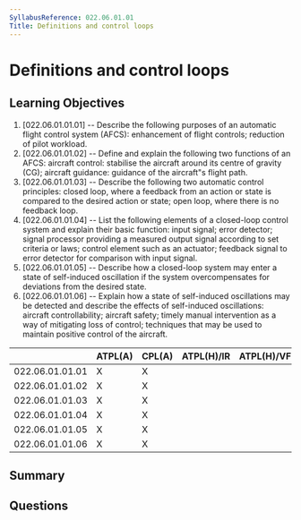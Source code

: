 ```yaml
---
SyllabusReference: 022.06.01.01
Title: Definitions and control loops
---
```


# Definitions and control loops

## Learning Objectives

1. [022.06.01.01.01] -- Describe the following purposes of an automatic flight
   control system (AFCS): enhancement of flight controls; reduction of pilot
   workload.
2. [022.06.01.01.02] -- Define and explain the following two functions of an
   AFCS: aircraft control: stabilise the aircraft around its centre of gravity
   (CG); aircraft guidance: guidance of the aircraft"s flight path.
3. [022.06.01.01.03] -- Describe the following two automatic control principles:
   closed loop, where a feedback from an action or state is compared to the
   desired action or state; open loop, where there is no feedback loop.
4. [022.06.01.01.04] -- List the following elements of a closed-loop control
   system and explain their basic function: input signal; error detector; signal
   processor providing a measured output signal according to set criteria or
   laws; control element such as an actuator; feedback signal to error detector
   for comparison with input signal.
5. [022.06.01.01.05] -- Describe how a closed-loop system may enter a state of
   self-induced oscillation if the system overcompensates for deviations from
   the desired state.
6. [022.06.01.01.06] -- Explain how a state of self-induced oscillations may be
   detected and describe the effects of self-induced oscillations: aircraft
   controllability; aircraft safety; timely manual intervention as a way of
   mitigating loss of control; techniques that may be used to maintain positive
   control of the aircraft.

|                 | ATPL(A) | CPL(A) | ATPL(H)/IR | ATPL(H)/VFR | CPL(H) | IR  | CBIR(A) |
| --------------- | ------- | ------ | ---------- | ----------- | ------ | --- | ------- |
| 022.06.01.01.01 | X       | X      |            |             |        | X   |         |
| 022.06.01.01.02 | X       | X      |            |             |        | X   |         |
| 022.06.01.01.03 | X       | X      |            |             |        |     |         |
| 022.06.01.01.04 | X       | X      |            |             |        |     |         |
| 022.06.01.01.05 | X       | X      |            |             |        |     |         |
| 022.06.01.01.06 | X       | X      |            |             |        |     |         |

## Summary

## Questions
